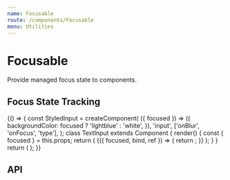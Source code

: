 ```yaml
---
name: Focusable
route: /components/Focusable
menu: Utilities
---
```



# Focusable

Provide managed focus state to components.

## Focus State Tracking

<Playground>
  {() => {
    const StyledInput = createComponent(
      ({ focused }) => ({
        backgroundColor: focused ? 'lightblue' : 'white',
      }),
      'input',
      ['onBlur', 'onFocus', 'type'],
    );
    class TextInput extends Component {
      render() {
        const { focused } = this.props;
        return (
          <Focusable focused={focused}>
            {({ focused, bind, ref }) => {
              return <StyledInput {...bind} focused={focused} innerRef={ref} />;
            }}
          </Focusable>
        );
      }
    }
    return (
      <StyleProvider>
        <SpacedGroup direction="vertical">
          <TextInput focused />
          <TextInput />
          <TextInput />
        </SpacedGroup>
      </StyleProvider>
    );
  }}
</Playground>

## API

<PropsTable of={Focusable} />
